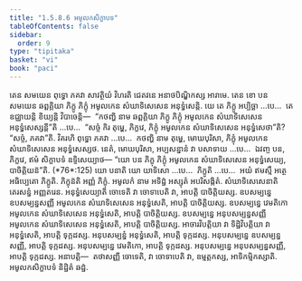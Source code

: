 ```yaml
---
title: "1.5.8.6 អមូលកសិក្ខាបទ"
tableOfContents: false
sidebar:
  order: 9
type: "tipitaka"
basket: "vi"
book: "paci"
---
```



<DynamicBreadcrumb />

<Division number="459" book="paci">

<Paragraph number="1367" book="paci">
តេន សមយេន ពុទ្ធោ ភគវា សាវត្ថិយំ វិហរតិ ជេតវនេ អនាថបិណ្ឌិកស្ស អារាមេ. តេន ខោ បន សមយេន ឆព្ពគ្គិយា ភិក្ខូ ភិក្ខុំ អមូលកេន សំឃាទិសេសេន អនុទ្ធំសេន្តិ.
</Paragraph>

<Paragraph number="1368" book="paci">
យេ តេ ភិក្ខូ អប្បិច្ឆា …បេ…  តេ ឧជ្ឈាយន្តិ ខិយ្យន្តិ វិបាចេន្តិ—  “កថញ្ហិ នាម ឆព្ពគ្គិយា ភិក្ខូ ភិក្ខុំ អមូលកេន សំឃាទិសេសេន អនុទ្ធំសេស្សន្តី”តិ …បេ…  “សច្ចំ កិរ តុម្ហេ, ភិក្ខវេ, ភិក្ខុំ អមូលកេន សំឃាទិសេសេន អនុទ្ធំសេថា”តិ? “សច្ចំ, ភគវា”តិ. វិគរហិ ពុទ្ធោ ភគវា …បេ…  កថញ្ហិ នាម តុម្ហេ, មោឃបុរិសា, ភិក្ខុំ អមូលកេន សំឃាទិសេសេន អនុទ្ធំសេស្សថ. នេតំ, មោឃបុរិសា, អប្បសន្នានំ វា បសាទាយ …បេ…  ឯវញ្ច បន, ភិក្ខវេ, ឥមំ សិក្ខាបទំ ឧទ្ទិសេយ្យាថ—
</Paragraph>

</Division>
<Division number="460" book="paci">

<Paragraph number="1369" book="paci">
<Emphasis>“យោ បន ភិក្ខុ ភិក្ខុំ អមូលកេន សំឃាទិសេសេន អនុទ្ធំសេយ្យ, បាចិត្តិយន៑”</Emphasis>តិ. (*76*:<Emphasis>125</Emphasis>)
</Paragraph>

</Division>
<Division number="461" book="paci">

<Paragraph number="1370" book="paci">
<Emphasis>យោ បនា</Emphasis>តិ យោ យាទិសោ …បេ…  <Emphasis>ភិក្ខូ</Emphasis>តិ …បេ…  អយំ ឥមស្មឹ អត្ថេ អធិប្បេតោ ភិក្ខូតិ.
</Paragraph>

<Paragraph number="1371" book="paci">
<Emphasis>ភិក្ខុន៑</Emphasis>តិ អញ្ញំ ភិក្ខុំ.
</Paragraph>

<Paragraph number="1372" book="paci">
<Emphasis>អមូលកំ</Emphasis> នាម អទិដ្ឋំ អស្សុតំ អបរិសង្កិតំ.
</Paragraph>

<Paragraph number="1373" book="paci">
<Emphasis>សំឃាទិសេសេនា</Emphasis>តិ តេរសន្នំ អញ្ញតរេន.
</Paragraph>

<Paragraph number="1374" book="paci">
<Emphasis>អនុទ្ធំសេយ្យា</Emphasis>តិ ចោទេតិ វា ចោទាបេតិ វា, អាបត្តិ បាចិត្តិយស្ស.
</Paragraph>

</Division>
<Division number="462" book="paci">

<Paragraph number="1375" book="paci">
ឧបសម្បន្នេ ឧបសម្បន្នសញ្ញី អមូលកេន សំឃាទិសេសេន អនុទ្ធំសេតិ, អាបត្តិ បាចិត្តិយស្ស. ឧបសម្បន្នេ វេមតិកោ អមូលកេន សំឃាទិសេសេន អនុទ្ធំសេតិ, អាបត្តិ បាចិត្តិយស្ស. ឧបសម្បន្នេ អនុបសម្បន្នសញ្ញី អមូលកេន សំឃាទិសេសេន អនុទ្ធំសេតិ, អាបត្តិ បាចិត្តិយស្ស.
</Paragraph>

<Paragraph number="1376" book="paci">
អាចារវិបត្តិយា វា ទិដ្ឋិវិបត្តិយា វា អនុទ្ធំសេតិ, អាបត្តិ ទុក្កដស្ស. អនុបសម្បន្នំ អនុទ្ធំសេតិ, អាបត្តិ ទុក្កដស្ស. អនុបសម្បន្នេ ឧបសម្បន្នសញ្ញី, អាបត្តិ ទុក្កដស្ស. អនុបសម្បន្នេ វេមតិកោ, អាបត្តិ ទុក្កដស្ស. អនុបសម្បន្នេ អនុបសម្បន្នសញ្ញី, អាបត្តិ ទុក្កដស្ស.
</Paragraph>

</Division>
<Division number="463" book="paci">

<Paragraph number="1377" book="paci">
អនាបត្តិ—  តថាសញ្ញី ចោទេតិ, វា ចោទាបេតិ វា, ឧម្មត្តកស្ស, អាទិកម្មិកស្សាតិ.

</Paragraph>
</Division>

<Paragraph number="1378" type="center" book="paci">
អមូលកសិក្ខាបទំ និដ្ឋិតំ ឆដ្ឋំ.
</Paragraph>